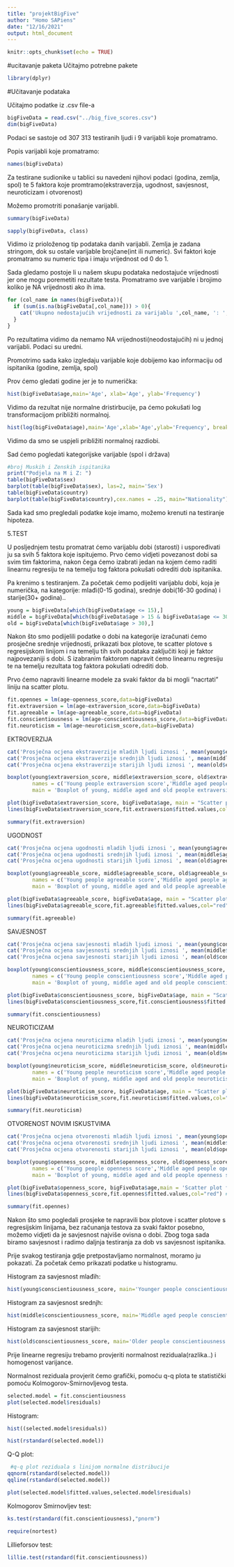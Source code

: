 ```yaml
---
title: "projektBigFive"
author: "Homo SAPiens"
date: "12/16/2021"
output: html_document
---
```


```r
knitr::opts_chunk$set(echo = TRUE)
```

#ucitavanje paketa
Učitajmo potrebne pakete

```r
library(dplyr)

```

#Učitavanje podataka

Učitajmo podatke iz .csv file-a
```r
bigFiveData = read.csv("../big_five_scores.csv")
dim(bigFiveData)
```
Podaci se sastoje od 307 313 testiranih ljudi i 9 varijabli koje promatramo.

Popis varijabli koje promatramo:
```r
names(bigFiveData)
```
Za testirane sudionike u tablici su navedeni njihovi podaci (godina, zemlja, spol) te 5 faktora koje promtramo(ekstraverzija, ugodnost, savjesnost, neuroticizam i otvorenost)

Možemo promotriti ponašanje varijabli.

```r
summary(bigFiveData)
```

```r
sapply(bigFiveData, class)
```

Vidimo iz prioloženog tip podataka danih varijabli. Zemlja je zadana stringom, dok su ostale varijable brojčane(int ili numeric). Svi faktori koje promatramo su numeric tipa i imaju vrijednost od 0 do 1.

Sada gledamo postoje li u našem skupu podataka nedostajuće vrijednosti jer one mogu poremetiti rezultate testa. Promatramo sve varijable i brojimo koliko je NA vrijednosti ako ih ima.

```r
for (col_name in names(bigFiveData)){
  if (sum(is.na(bigFiveData[,col_name])) > 0){
    cat('Ukupno nedostajućih vrijednosti za varijablu ',col_name, ': ', sum(is.na(bigFiveData[,col_name])),'\n')
  }
}
```

Po rezultatima vidimo da nemamo NA vrijednosti(neodostajućih) ni u jednoj varijabli. Podaci su uredni.

Promotrimo sada kako izgledaju varijable koje dobijemo kao informaciju od ispitanika (godine, zemlja, spol)

Prov ćemo gledati godine jer je to numerička:
```r
hist(bigFiveData$age,main='Age', xlab='Age', ylab='Frequency')

```
Vidimo da rezultat nije normalne dristirbucije, pa ćemo pokušati log transformacijom približiti normalnoj.

```r
hist(log(bigFiveData$age),main='Age',xlab='Age',ylab='Frequency', breaks=50)


```
Vidimo da smo se uspjeli približiti normalnoj razdiobi.

Sad ćemo pogledati kategorijske varijable (spol i država)

```r
#broj Muskih i Zenskih ispitanika
print("Podjela na M i Z: ")
table(bigFiveData$sex)
barplot(table(bigFiveData$sex), las=2, main='Sex')
table(bigFiveData$country)
barplot(table(bigFiveData$country),cex.names = .25, main="Nationality")
```

Sada kad smo pregledali podatke koje imamo, možemo krenuti na testiranje hipoteza.


5.TEST

U posljednjem testu promatrat ćemo varijablu dobi (starosti) i uspoređivati ju sa svih 5 faktora koje ispitujemo. Prvo ćemo vidjeti povezanost dobi sa svim tim faktorima, nakon čega ćemo izabrati jedan na kojem ćemo raditi linearnu regresiju te na temelju tog faktora pokušati odrediti dob ispitanika.

Pa krenimo s testiranjem. Za početak ćemo podijeliti varijablu dobi, koja je numerička, na kategorije: mlađi(0-15 godina), srednje dobi(16-30 godina) i starije(30+ godina)..

```r
young = bigFiveData[which(bigFiveData$age <= 15),]
middle = bigFiveData[which(bigFiveData$age > 15 & bigFiveData$age <= 30),]
old = bigFiveData[which(bigFiveData$age > 30),]
```

Nakon što smo podijelili podatke o dobi na kategorije izračunati ćemo prosječne srednje vrijednosti, prikazati box plotove, te scatter plotove s regresijskom linijom i na temelju tih svih podataka zaključiti koji je faktor najpovezaniji s dobi. 
S izabranim faktorom napravit ćemo linearnu regresiju te na temelju rezultata tog faktora pokušati odrediti dob.

Prvo ćemo napraviti linearne modele za svaki faktor da bi mogli "nacrtati" liniju na scatter plotu.
```r
fit.opennes = lm(age~openness_score,data=bigFiveData)
fit.extraversion = lm(age~extraversion_score,data=bigFiveData)
fit.agreeable = lm(age~agreeable_score,data=bigFiveData)
fit.conscientiousness = lm(age~conscientiousness_score,data=bigFiveData)
fit.neuroticism = lm(age~neuroticism_score,data=bigFiveData)
```


EKTROVERZIJA

```r
cat('Prosječna ocjena ekstraverzije mladih ljudi iznosi ', mean(young$extraversion_score), '\n')
cat('Prosječna ocjena ekstraverzije srednjih ljudi iznosi ', mean(middle$extraversion_score), '\n')
cat('Prosječna ocjena ekstraverzije starijih ljudi iznosi ', mean(old$extraversion_score), '\n')
```
```r
boxplot(young$extraversion_score, middle$extraversion_score, old$extraversion_score,
        names = c('Young people extraversion score','Middle aged people extraversion score', 'Old people extraversion score'),
        main = 'Boxplot of young, middle aged and old people extraversion score')
```
```r
plot(bigFiveData$extraversion_score, bigFiveData$age, main = "Scatter plot for extraversion score and age") #graficki prikaz podataka 
lines(bigFiveData$extraversion_score,fit.extraversion$fitted.values,col="red") #linija
```

```r
summary(fit.extraversion)
```

UGODNOST
```r
cat('Prosječna ocjena ugodnosti mladih ljudi iznosi ', mean(young$agreeable_score), '\n')
cat('Prosječna ocjena ugodnosti srednjih ljudi iznosi ', mean(middle$agreeable_score), '\n')
cat('Prosječna ocjena ugodnosti starijih ljudi iznosi ', mean(old$agreeable_score), '\n')
```
```r
boxplot(young$agreeable_score, middle$agreeable_score, old$agreeable_score,
        names = c('Young people agreeable score','Middle aged people agreeable score', 'Old people agreeable score'),
        main = 'Boxplot of young, middle aged and old people agreeable score')
```
```r
plot(bigFiveData$agreeable_score, bigFiveData$age, main = "Scatter plot for agreeable score and age") #graficki prikaz podataka 
lines(bigFiveData$agreeable_score,fit.agreeable$fitted.values,col="red") #linija
```
```r
summary(fit.agreeable)
```

SAVJESNOST
```r
cat('Prosječna ocjena savjesnosti mladih ljudi iznosi ', mean(young$conscientiousness_score), '\n')
cat('Prosječna ocjena savjesnosti srednjih ljudi iznosi ', mean(middle$conscientiousness_score), '\n')
cat('Prosječna ocjena savjesnosti starijih ljudi iznosi ', mean(old$conscientiousness_score), '\n')
```
```r
boxplot(young$conscientiousness_score, middle$conscientiousness_score, old$conscientiousness_score,
        names = c('Young people conscientiousness score','Middle aged people conscientiousness score', 'Old people conscientiousness score'),
        main = 'Boxplot of young, middle aged and old people conscientiousness score')
```
```r
plot(bigFiveData$conscientiousness_score, bigFiveData$age, main = "Scatter plot for conscientiousness score and age") #graficki prikaz podataka 
lines(bigFiveData$conscientiousness_score,fit.conscientiousness$fitted.values,col="red") #linija
```
```r
summary(fit.conscientiousness)
```

NEUROTICIZAM
```r
cat('Prosječna ocjena neuroticizma mladih ljudi iznosi ', mean(young$neuroticism_score), '\n')
cat('Prosječna ocjena neuroticizma srednjih ljudi iznosi ', mean(middle$neuroticism_score), '\n')
cat('Prosječna ocjena neuroticizma starijih ljudi iznosi ', mean(old$neuroticism_score), '\n')
```
```r
boxplot(young$neuroticism_score, middle$neuroticism_score, old$neuroticism_score,
        names = c('Young people neuroticism score','Middle aged people neuroticism score', 'Old people neuroticism score'),
        main = 'Boxplot of young, middle aged and old people neuroticism score')
```
```r
plot(bigFiveData$neuroticism_score, bigFiveData$age, main = "Scatter plot for neuroticism score and age") #graficki prikaz podataka 
lines(bigFiveData$neuroticism_score,fit.neuroticism$fitted.values,col="red") #linija
```
```r
summary(fit.neuroticism)
```

OTVORENOST NOVIM ISKUSTVIMA
```r

cat('Prosječna ocjena otvorenosti mladih ljudi iznosi ', mean(young$openness_score), '\n')
cat('Prosječna ocjena otvorenosti srednjih ljudi iznosi ', mean(middle$openness_score), '\n')
cat('Prosječna ocjena otvorenosti starijih ljudi iznosi ', mean(old$openness_score), '\n')


```
```r
boxplot(young$openness_score, middle$openness_score, old$openness_score,
        names = c('Young people openness score','Middle aged people openness score', 'Old people openness score'),
        main = 'Boxplot of young, middle aged and old people openness score')
```
```r
plot(bigFiveData$openness_score, bigFiveData$age,main = 'Scatter plot for openness scores and age') #graficki prikaz podataka 
lines(bigFiveData$openness_score,fit.opennes$fitted.values,col="red") #linija
```
```r
summary(fit.opennes)
```

Nakon što smo pogledali prosjeke te napravili box plotove i scatter plotove s regresijskim linijama, bez računanja testova za svaki faktor posebno, možemo vidjeti da je savjesnost najviše ovisna o dobi.
Zbog toga sada biramo savjesnost i radimo daljnja testiranja za dob vs savjesnost ispitanika.

Prije svakog testiranja gdje pretpostavljamo normalnost, moramo ju pokazati. Za početak ćemo prikazati podatke u histogramu.

Histogram za savjesnost mlađih:
```r
hist(young$conscientiousness_score, main='Younger people conscientiousness score', xlab='Conscientiousness score', ylab='Frequency')

```

Histogram za savjesnost srednjh:
```r
hist(middle$conscientiousness_score, main='Middle aged people conscientiousness score', xlab='Conscientiousness score', ylab='Frequency')

```
Histogram za savjesnost starijih:
```r
hist(old$conscientiousness_score, main='Older people conscientiousness score', xlab='Conscientiousness score', ylab='Frequency')

```


<!-- Uklanjanje outliera za "young" ispitanike u stupcu za savjesnost: -->

<!-- ```{r} -->
<!-- Q1 <- quantile(young$conscientiousness_score, .25) -->
<!-- Q3 <- quantile(young$conscientiousness_score, .75) -->
<!-- IQR <- IQR(young$conscientiousness_score) -->

<!-- no_outliers_young <- subset(young, young$conscientiousness_score> (Q1 - 1.5*IQR) & young$conscientiousness_score< (Q3 + 1.5*IQR)) -->
<!-- ``` -->
<!-- Uklanjanje outliera za "middle" ispitanike u stupcu za savjesnost: -->

<!-- ```{r} -->
<!-- Q1 <- quantile(middle$conscientiousness_score, .25) -->
<!-- Q3 <- quantile(middle$conscientiousness_score, .75) -->
<!-- IQR <- IQR(middle$conscientiousness_score) -->

<!-- no_outliers_middle <- subset(middle, middle$conscientiousness_score> (Q1 - 1.5*IQR) & middle$conscientiousness_score< (Q3 + 1.5*IQR)) -->

<!-- ``` -->

<!-- Uklanjanje outliera za "old" ispitanike u stupcu za savjesnost: -->

<!-- ```{r} -->
<!-- Q1 <- quantile(old$conscientiousness_score, .25) -->
<!-- Q3 <- quantile(old$conscientiousness_score, .75) -->
<!-- IQR <- IQR(old$conscientiousness_score) -->

<!-- no_outliers_old <- subset(old, old$conscientiousness_score> (Q1 - 1.5*IQR) & old$conscientiousness_score< (Q3 + 1.5*IQR)) -->

<!-- dim(no_outliers_old) -->
<!-- dim(old) -->

<!-- ``` -->

Prije linearne regresiju trebamo provjeriti normalnost reziduala(razlika..) i homogenost varijance.

Normalnost reziduala provjerit ćemo grafički, pomoću q-q plota te statistički pomoću Kolmogorov-Smirnovljevog testa.


```r
selected.model = fit.conscientiousness
plot(selected.model$residuals)
```
Histogram:
```r
hist((selected.model$residuals))
```
```r
hist(rstandard(selected.model))
```

Q-Q plot:
```r
 #q-q plot reziduala s linijom normalne distribucije
qqnorm(rstandard(selected.model)) 
qqline(rstandard(selected.model))
```

```r
plot(selected.model$fitted.values,selected.model$residuals)
```

Kolmogorov Smirnovljev test:

```r
ks.test(rstandard(fit.conscientiousness),"pnorm")

```
```r
require(nortest)
```
Lillieforsov test:
```r
lillie.test(rstandard(fit.conscientiousness))
```

